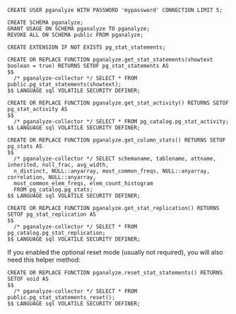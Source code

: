 ```
CREATE USER pganalyze WITH PASSWORD 'mypassword' CONNECTION LIMIT 5;

CREATE SCHEMA pganalyze;
GRANT USAGE ON SCHEMA pganalyze TO pganalyze;
REVOKE ALL ON SCHEMA public FROM pganalyze;

CREATE EXTENSION IF NOT EXISTS pg_stat_statements;

CREATE OR REPLACE FUNCTION pganalyze.get_stat_statements(showtext boolean = true) RETURNS SETOF pg_stat_statements AS
$$
  /* pganalyze-collector */ SELECT * FROM public.pg_stat_statements(showtext);
$$ LANGUAGE sql VOLATILE SECURITY DEFINER;

CREATE OR REPLACE FUNCTION pganalyze.get_stat_activity() RETURNS SETOF pg_stat_activity AS
$$
  /* pganalyze-collector */ SELECT * FROM pg_catalog.pg_stat_activity;
$$ LANGUAGE sql VOLATILE SECURITY DEFINER;

CREATE OR REPLACE FUNCTION pganalyze.get_column_stats() RETURNS SETOF pg_stats AS
$$
  /* pganalyze-collector */ SELECT schemaname, tablename, attname, inherited, null_frac, avg_width,
  n_distinct, NULL::anyarray, most_common_freqs, NULL::anyarray, correlation, NULL::anyarray,
  most_common_elem_freqs, elem_count_histogram
  FROM pg_catalog.pg_stats;
$$ LANGUAGE sql VOLATILE SECURITY DEFINER;

CREATE OR REPLACE FUNCTION pganalyze.get_stat_replication() RETURNS SETOF pg_stat_replication AS
$$
  /* pganalyze-collector */ SELECT * FROM pg_catalog.pg_stat_replication;
$$ LANGUAGE sql VOLATILE SECURITY DEFINER;
```

If you enabled the optional reset mode (usually not required), you will also need this helper method:

```
CREATE OR REPLACE FUNCTION pganalyze.reset_stat_statements() RETURNS SETOF void AS
$$
  /* pganalyze-collector */ SELECT * FROM public.pg_stat_statements_reset();
$$ LANGUAGE sql VOLATILE SECURITY DEFINER;
```
